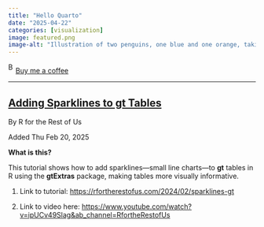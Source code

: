 ```yaml
---
title: "Hello Quarto"
date: "2025-04-22"
categories: [visualization]
image: featured.png
image-alt: "Illustration of two penguins, one blue and one orange, taking a selfie with a selfie stick. The moon in the background looks like the Quarto logo."
---
```



<link href="https://fonts.googleapis.com/css?family=Cookie" rel="stylesheet"><a class="bmc-button" target="_blank" href="https://www.buymeacoffee.com/JoscelinRocha">![Buy me a coffee](https://cdn.buymeacoffee.com/buttons/bmc-new-btn-logo.svg){alt="Buy me a coffee" width="15" height="21"}Buy me a coffee</a>

------------------------------------------------------------------------


## [Adding Sparklines to gt Tables](https://rfortherestofus.com/2024/02/sparklines-gt)

By R for the Rest of Us

Added Thu Feb 20, 2025

**What is this?**

This tutorial shows how to add sparklines—small line charts—to **gt** tables in R using the **gtExtras** package, making tables more visually informative.

1.  Link to tutorial: <https://rfortherestofus.com/2024/02/sparklines-gt>

2.  Link to video here: <https://www.youtube.com/watch?v=ipUCv49Slag&ab_channel=RfortheRestofUs>